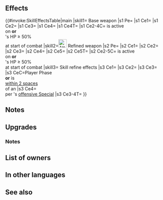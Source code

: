 {{Weapon Infobox
|tagid=SID_予兆の風
|weaponType=Green Tome
|might=14
|range=2
|effectiveness=Flying
|cooldown=-1
|effect=Accelerates Special trigger (cooldown count-1). Effective against flying foes. At start of combat, if a bonus granted by a skill like Rally or Hone is active on unit or if unit's HP ≥ 50%, grants Atk/Spd+5 and neutralizes effects that guarantee foe's follow-up attacks and effects that prevent unit's follow-up attacks during combat.
|cost=400
|exclusive=1
|userVersion1=Closed
|userVersion2=Open
|userVersion3=Gleam Closed
|userVersion4=Gleam Open
|statModifiers=0,14,0,0,0
|required=Rexcalibur
|refinePaths=default
|refineSP=400
|refineMedals=500
|refineDews=200
|upgradedEffect=Accelerates Special trigger (cooldown count-1). Effective against flying foes. If【Bonus】 is active on unit or if unit's HP ≥ 50% at start of combat, grants Atk/Spd+5 to unit during combat, neutralizes effects that guarantee foe's follow-up attacks and effects that prevent unit's follow-up attacks during combat, and deals damage = 15% of unit's Spd (excluding area-of-effect Specials).<br><br>【Bonus】<br>All effects that last "for 1 turn" or "that turn only." Includes bonuses granted by a skill like Rally or Hone and positive status effects (extra movement or effects like Dominance).
|effectSkill1=If unit initiates combat or is within 2 spaces of an ally, grants Atk/Spd+5 to unit, neutralizes effects that inflict "Special cooldown charge -X" on unit, and neutralizes foe's bonuses to Spd/Res (from skills like Fortify, Rally, etc.) during combat, and also, when unit's Special triggers, neutralizes foe's "reduces damage by X%" effects from foe's non-Special skills (excluding area-of-effect Specials) during combat.
|properties=
}}
==Effects==
{{#invoke:SkillEffectsTable|main
|skill1={{SCi|weapon}} Base weapon
|s1 Pe={{Eft|Accelerate Special}}
|s1 Ce1={{Eft|Effectiveness|{{Mt|Flying}}}}
|s1 Ce2={{Eft|Temporary buffs|Atk/Spd|5}}
|s1 Ce3={{Eft|Neutralize Prevent Follow-Ups}}
|s1 Ce4={{Eft|Neutralize Guaranteed Follow-Ups}}
|s1 Ce4T={{Tgt|Foe}}
|s1 Ce2-4C={{SEt|Bonus}} is active<br>on {{Tgt|Unit}} '''or'''<br>{{Tgt|Unit}}'s HP ≥ 50%<br>at start of combat
|skill2=[[File:Attack Plus W.png|x26px|class=inline-icon]] Refined weapon
|s2 Pe={{Eft|Accelerate Special}}
|s2 Ce1={{Eft|Effectiveness|{{Mt|Flying}}}}
|s2 Ce2={{Eft|Temporary buffs|Atk/Spd|5}}
|s2 Ce3={{Eft|Damage Boost|15% of {{Tgt|Unit}}'s Spd}}
|s2 Ce4={{Eft|Neutralize Prevent Follow-Ups}}
|s2 Ce5={{Eft|Neutralize Guaranteed Follow-Ups}}
|s2 Ce5T={{Tgt|Foe}}
|s2 Ce2-5C={{Kp|Bonus}} is active<br>on {{Tgt|Unit}} '''or'''<br>{{Tgt|Unit}}'s HP ≥ 50%<br>at start of combat
|skill3={{Si|Winds of Change|refine=Skill1}} Skill refine effects
|s3 Ce1={{Eft|Temporary buffs|Atk/Spd|5}}
|s3 Ce2={{Eft|Neutralize Guard}}
|s3 Ce3={{Eft|Neutralize Bonuses|Spd/Res}}
|s3 CeC=Player Phase<br>'''or''' {{Tgt|Unit}} is<br>[[within 2 spaces]]<br>of an {{Tgt|Ally}}
|s3 Ce4={{Eft|Neutralize Damage Reduction}}<br>per {{Tgt|Unit}}'s [[offensive Special]]
|s3 Ce3-4T={{Tgt|Foe}}
}}

==Notes==
{{Effective damage bonus|Flying}}
{{TemporaryBufffromBonus}}
{{EffectfromBonuses|follow-up neutralizing effects|target=unit}}
{{Follow-up effect neutralization}}
==Upgrades==
{{Weapon Upgrade List}}
===Notes===
{{EffectfromBonus|name=refined Winds of Change|temporary buffs follow-up neutralizing effects|target=unit}}
{{DamageBoost|name=refined Winds of Change}}
{{IfUnitInitiates}}
{{CooldownChargeMinusNeutralization|name={{St|Winds of Change|refine=Skill1}}}}
{{Bonus neutralization|name={{St|Winds of Change|refine=Skill1}}}}
{{DamageReductionNeutralization|name={{St|Winds of Change|refine=Skill1}}}}
==List of owners==
{{Skill Hero List}}
==In other languages==
{{OtherLanguages
|english=Winds of Change
|japanese=予兆の風
|german=Günstiger Wind
|spanishEU=Viento augur
|spanishLA=Viento augur
|french=Vents changeants
|italian=Vento ribelle
|chineseTW=預兆之風
|portuguese=Vento venturoso
}}
==See also==
{{See also skills|cond=Description LIKE '%effective against flying foes%' AND (CanUseWeapon__full='Red Tome' OR CanUseWeapon__full='Blue Tome' OR CanUseWeapon__full='Green Tome' OR CanUseWeapon__full='Colorless Tome') OR (Description LIKE '%guarantee foe_s follow-up%prevent unit_s follow-up%' AND Description NOT LIKE '%【Null Follow-Up】%' OR Description LIKE '%if%bonus%active on unit%grants%/%+%during combat%') AND Exclusive='1'}}
{{Weapons Navbox}}